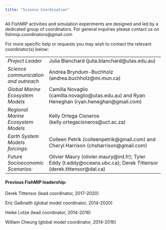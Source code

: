 ```yaml
---
title: "Science Coordination"
---
```


All FishMIP activities and simulation experiments are designed and led by a dedicated group of coordinators. For general inquiries please contact us on fishmip.coordinators\@gmail.com

For more specific help or requests you may wish to contact the relevant coordinator(s) below:

|                                      |                                                                                                                      |
|-------------------|-----------------------------------------------------|
| *Project Leader*                     | Julia Blanchard (julia.blanchard\@utas.edu.au)                                                                       |
| *Science communication and outreach* | Andrea Bryndum-Buchholz (andrea.buchholz\@mi.mun.ca)                                                                 |
| *Global Marine Ecosystem Models*     | Camilla Novaglio (camilla.novaglio\@utas.edu.au) and Ryan Heneghan (ryan.heneghan\@gmail.com)                        |
| *Regional Marine Ecosystem Models*   | Kelly Ortega Cisneros (kelly.ortegacisneros\@uct.ac.za)                                                              |
| *Earth System Models forcings*:      | Colleen Petrik (colleenpetrik\@gmail.com) and Cheryl Harrison (chsharrison\@gmail.com)                               |
| *Future Socioeconomic Scenarios:*    | Olivier Maury (olivier.maury\@ird.fr); Tyler Eddy (t.eddy\@oceans.ubc.ca); Derek Tittensor (derek.tittensor\@dal.ca) |

#### Previous FishMIP leadership:

Derek Tittensor (lead coordinator, 2017-2020)

Eric Galbraith (global model coordinator, 2014-2020)

Heike Lotze (lead coordinator, 2014-2016)

William Cheung (global model coordinator, 2014-2016)

